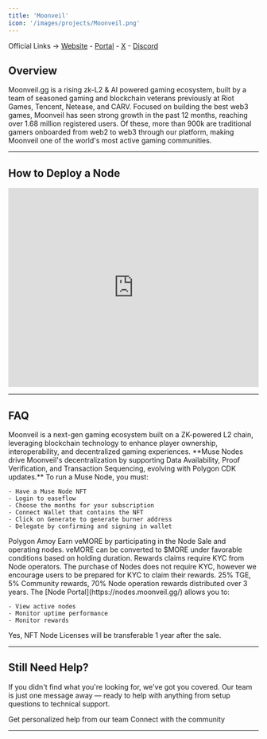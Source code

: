 ```yaml
---
title: 'Moonveil'
icon: '/images/projects/Moonveil.png'
---
```


Official Links → [Website](https://moonveil.gg/) - [Portal](https://nodes.moonveil.gg/) - [X](https://x.com/Moonveil_Studio) - [Discord](https://discord.com/invite/moonveil)

## Overview

Moonveil.gg is a rising zk-L2 & AI powered gaming ecosystem, built by a team of seasoned gaming and blockchain veterans previously at Riot Games, Tencent, Netease, and CARV. Focused on building the best web3 games, Moonveil has seen strong growth in the past 12 months, reaching over 1.68 million registered users. Of these, more than 900k are traditional gamers onboarded from web2 to web3 through our platform, making Moonveil one of the world's most active gaming communities.

---
## How to Deploy a Node
<Frame caption="">
  <iframe 
    width="100%" 
    height="400" 
    src="https://www.youtube.com/embed/KIBjtnt_FcY" 
    title="Moonveil Muse Node" 
    frameBorder="0" 
    allow="accelerometer; autoplay; clipboard-write; encrypted-media; gyroscope; picture-in-picture" 
    allowFullScreen>
  </iframe>
</Frame>

---

## FAQ
<AccordionGroup>
  <Accordion title="What is Moonveil?">
    Moonveil is a next-gen gaming ecosystem built on a ZK-powered L2 chain, leveraging blockchain technology to enhance player ownership, interoperability, and decentralized gaming experiences.
  </Accordion>
  
  <Accordion title="What are Muse Nodes?">
    **Muse Nodes drive Moonveil's decentralization by supporting Data Availability, Proof Verification, and Transaction Sequencing, evolving with Polygon CDK updates.**
  </Accordion>
  
  <Accordion title="How to setup and run Muse Nodes?">
    To run a Muse Node, you must:
    
    - Have a Muse Node NFT
    - Login to easeflow
    - Choose the months for your subscription
    - Connect Wallet that contains the NFT
    - Click on Generate to generate burner address
    - Delegate by confirming and signing in wallet
  </Accordion>
  
  <Accordion title="On what chain is the project running?">
    Polygon Amoy
  </Accordion>
  
  <Accordion title="How to earn rewards?">
    Earn veMORE by participating in the Node Sale and operating nodes. veMORE can be converted to $MORE under favorable conditions based on holding duration.
  </Accordion>
  
  <Accordion title="How do I claim rewards?">
    Rewards claims require KYC from Node operators. The purchase of Nodes does not require KYC, however we encourage users to be prepared for KYC to claim their rewards.
  </Accordion>
  
  <Accordion title="How is the vesting schedule structured?">
    25% TGE, 5% Community rewards, 70% Node operation rewards distributed over 3 years.
  </Accordion>
  
  <Accordion title="Where can I monitor my node?">
    The [Node Portal](https://nodes.moonveil.gg/) allows you to:
    
    - View active nodes
    - Monitor uptime performance
    - Monitor rewards
  </Accordion>
  
  <Accordion title="Are the NFTs for the Muse nodes transferable? If yes, after how long?">
    Yes, NFT Node Licenses will be transferable 1 year after the sale.
  </Accordion>
</AccordionGroup>

---

## Still Need Help?

If you didn't find what you're looking for, we've got you covered. Our team is just one message away — ready to help with anything from setup questions to technical support.

<CardGroup cols={2}>
  <Card title="Open Support Ticket" icon="rectangle-stack" href="https://discord.com/channels/1217243890352914552/1220638161407836241">
    Get personalized help from our team
  </Card>
  <Card title="Join Discord" icon="message-circle" href="https://discord.com/invite/JDkD4EaqcZ">
    Connect with the community
  </Card>
</CardGroup>

--- 